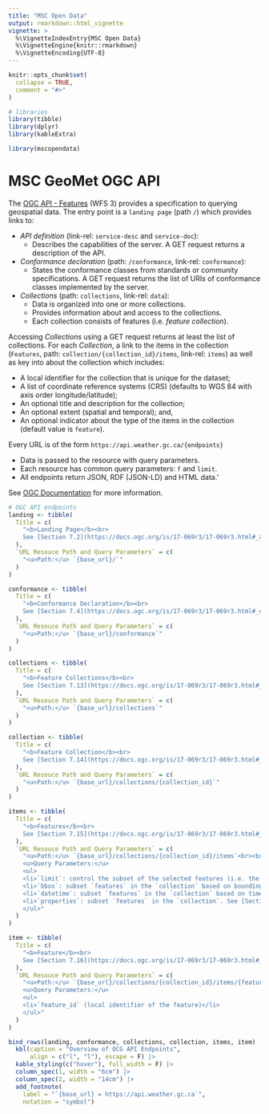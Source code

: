 ```yaml
---
title: "MSC Open Data"
output: rmarkdown::html_vignette
vignette: >
  %\VignetteIndexEntry{MSC Open Data}
  %\VignetteEngine{knitr::rmarkdown}
  %\VignetteEncoding{UTF-8}
---
```


```r
knitr::opts_chunk$set(
  collapse = TRUE,
  comment = "#>"
)
```

```r
# libraries
library(tibble)
library(dplyr)
library(kableExtra)
```

```r
library(mscopendata)
```

# MSC GeoMet OGC API

The [OGC API - Features](https://github.com/opengeospatial/ogcapi-features)
(WFS 3) provides a specification to querying geospatial data. The entry
point is a `landing page` (path `/`) which provides links to:

  + *API definition* (link-rel: `service-desc` and `service-doc`):
    + Describes the capabilities of the server. A GET request returns a
    description of the API.
  
  + *Conformance declaration* (path: `/conformance`, link-rel: `conformance`):  
    + States the conformance classes from standards or community
    specifications. A GET request returns the list of URIs of conformance
    classes implemented by the server.
  
  + *Collections* (path: `collections`, link-rel: `data`):  
    + Data is organized into one or more collections.
    + Provides information about and access to the collections.
    + Each collection consists of features (i.e. *feature collection*). 
  

Accessing *Collections* using a GET request returns  at least the list of
collections. For each *Collection*, a link to the items in the collection
(`Features`, path: `collection/{collection_id}/items`, link-rel: `items`) as
well as key into about the collection which includes:

  + A local identifier for the collection that is unique for the dataset;
  + A list of coordinate reference systems (CRS) (defaults to WGS 84 with
  axis order longitude/latitude);
  + An optional title and description for the collection;
  + An optional extent (spatial and temporal); and,
  + An optional indicator about the type of the items in the collection
  (default value is `feature`).


Every URL is of the form `https://api.weather.gc.ca/{endpoints}`

  + Data is passed to the resource with query parameters.
  + Each resource has common query parameters: `f` and `limit`.
  + All endpoints return JSON, RDF (JSON-LD) and HTML data.'


See [OGC Documentation](https://docs.ogc.org/is/17-069r3/17-069r3.html#_collections_) for more information.

```r
# OGC API endpoints
landing <- tibble(
  Title = c(
    "<b>Landing Page</b><br>
    See [Section 7.2](https://docs.ogc.org/is/17-069r3/17-069r3.html#_api_landing_page)"
  ),
  `URL Resouce Path and Query Parameters` = c(
    "<u>Path:</u> `{base_url}/`"
  )
)

conformance <- tibble(
  Title = c(
    "<b>Conformance Declaration</b><br>
    See [Section 7.4](https://docs.ogc.org/is/17-069r3/17-069r3.html#_declaration_of_conformance_classes)"
  ),
  `URL Resouce Path and Query Parameters` = c(
    "<u>Path:</u> `{base_url}/conformance`"
  )
)

collections <- tibble(
  Title = c(
    "<b>Feature Collections</b><br>
    See [Section 7.13](https://docs.ogc.org/is/17-069r3/17-069r3.html#_collections_)"
  ),
  `URL Resouce Path and Query Parameters` = c(
    "<u>Path:</u> `{base_url}/collections`"
  )
)

collection <- tibble(
  Title = c(
    "<b>Feature Collection</b><br>
    See [Section 7.14](https://docs.ogc.org/is/17-069r3/17-069r3.html#_collection_)"
  ),
  `URL Resouce Path and Query Parameters` = c(
    "<u>Path:</u> `{base_url}/collections/{collection_id}`"
  )
)

items <- tibble(
  Title = c(
    "<b>Features</b><br>
    See [Section 7.15](https://docs.ogc.org/is/17-069r3/17-069r3.html#_items_)"
  ),
  `URL Resouce Path and Query Parameters` = c(
    "<u>Path:</u> `{base_url}/collections/{collection_id}/items`<br><br>
    <u>Query Parameters:</u>
    <ul>
    <li>`limit`: control the subset of the selected features (i.e. the page size).</li>
    <li>`bbox`: subset `features` in the `collection` based on bounding box (format: `xmin, ymin, xmax, ymax`; Eg. `bbox=160.6,-55.95,-170,-25.89`). See [Section 7.15.3](https://docs.ogc.org/is/17-069r3/17-069r3.html#_parameter_bbox)</li>
    <li>`datetime`: subset `features` in the `collection` based on time interval (format: `%Y-%m-%d HH:MM:SS`; Eg.: `datetime=2018-02-12T23%3A20%3A52Z`). See [Section 7.15.4](https://docs.ogc.org/is/17-069r3/17-069r3.html#_parameter_datetime)</li>
    <li>`properties`: subset `features` in the `collection`. See [Section 7.15.5](https://docs.ogc.org/is/17-069r3/17-069r3.html#_parameters_for_filtering_on_feature_properties)</li>
    </ul>"
  )
)

item <- tibble(
  Title = c(
    "<b>Feature</b><br>
    See [Section 7.16](https://docs.ogc.org/is/17-069r3/17-069r3.html#_feature_)"
  ),
  `URL Resouce Path and Query Parameters` = c(
    "<u>Path:</u> `{base_url}/collections/{collection_id}/items/{feature_id}`<br><br>
    <u>Query Parameters:</u>
    <ul>
    <li>`feature_id` (local identifier of the feature)</li>
    </ul>"
  )
)

bind_rows(landing, conformance, collections, collection, items, item) |> 
  kbl(caption = "Overview of OCG API Endpoints",
      align = c("l", "l"), escape = F) |> 
  kable_styling(c("hover"), full_width = F) |> 
  column_spec(1, width = "6cm") |> 
  column_spec(2, width = "14cm") |> 
  add_footnote(
    label = "`{base_url} = https://api.weather.gc.ca`",
    notation = "symbol")
```
